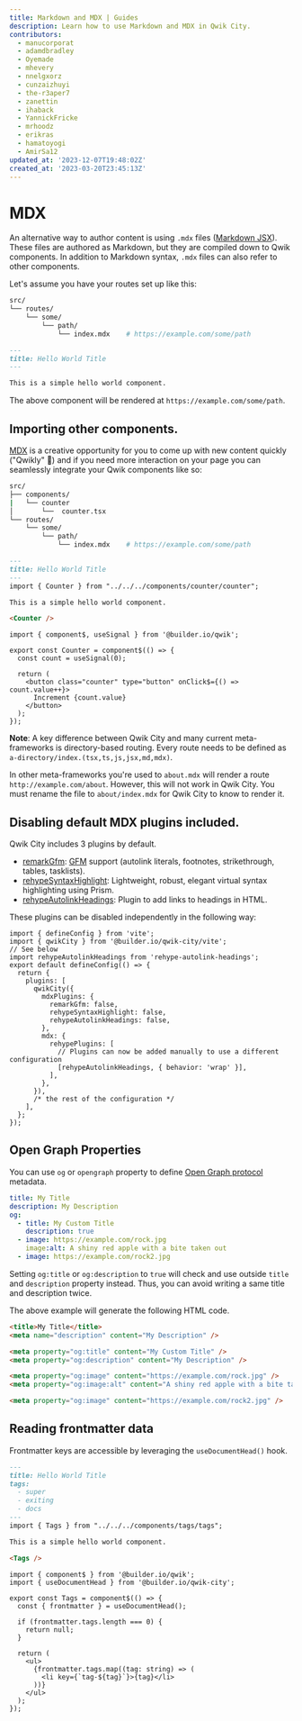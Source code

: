 ```yaml
---
title: Markdown and MDX | Guides
description: Learn how to use Markdown and MDX in Qwik City.
contributors:
  - manucorporat
  - adamdbradley
  - Oyemade
  - mhevery
  - nnelgxorz
  - cunzaizhuyi
  - the-r3aper7
  - zanettin
  - ihaback
  - YannickFricke
  - mrhoodz
  - erikras
  - hamatoyogi
  - AmirSa12
updated_at: '2023-12-07T19:48:02Z'
created_at: '2023-03-20T23:45:13Z'
---
```


# MDX

An alternative way to author content is using `.mdx` files ([Markdown JSX](https://mdxjs.com/)). These files are authored as Markdown, but they are compiled down to Qwik components. In addition to Markdown syntax, `.mdx` files can also refer to other components.

Let's assume you have your routes set up like this:

```bash
src/
└── routes/
    └── some/
        └── path/
            └── index.mdx    # https://example.com/some/path
```

```Markdown title="src/routes/some/path/index.mdx"
---
title: Hello World Title
---

This is a simple hello world component.

```

The above component will be rendered at `https://example.com/some/path`.

## Importing other components.

[MDX](https://mdxjs.com/) is a creative opportunity for you to come up with new content quickly ("Qwikly" 🙂) and if you need more interaction on your page you can seamlessly integrate your Qwik components like so:

```bash
src/
├── components/
|   └── counter
│       └──  counter.tsx
└── routes/
    └── some/
        └── path/
            └── index.mdx    # https://example.com/some/path
```

```Markdown title="src/routes/some/path/index.mdx"
---
title: Hello World Title
---
import { Counter } from "../../../components/counter/counter";

This is a simple hello world component.

<Counter />

```

```tsx title="src/components/counter/counter.tsx"
import { component$, useSignal } from '@builder.io/qwik';

export const Counter = component$(() => {
  const count = useSignal(0);

  return (
    <button class="counter" type="button" onClick$={() => count.value++}>
      Increment {count.value}
    </button>
  );
});
```

**Note**: A key difference between Qwik City and many current meta-frameworks is directory-based routing. Every route needs to be defined as `a-directory/index.(tsx,ts,js,jsx,md,mdx)`.

In other meta-frameworks you're used to `about.mdx` will render a route `http://example.com/about`. However, this will not work in Qwik City. You must rename the file to `about/index.mdx` for Qwik City to know to render it.

## Disabling default MDX plugins included.

Qwik City includes 3 plugins by default.

- [remarkGfm](https://github.com/remarkjs/remark-gfm): [GFM](https://github.github.com/gfm/) support (autolink literals, footnotes, strikethrough, tables, tasklists).
- [rehypeSyntaxHighlight](https://github.com/wooorm/refractor): Lightweight, robust, elegant virtual syntax highlighting using Prism.
- [rehypeAutolinkHeadings](https://github.com/rehypejs/rehype-autolink-headings): Plugin to add links to headings in HTML.

These plugins can be disabled independently in the following way:

```tsx title="vite.config.js"
import { defineConfig } from 'vite';
import { qwikCity } from '@builder.io/qwik-city/vite';
// See below
import rehypeAutolinkHeadings from 'rehype-autolink-headings';
export default defineConfig(() => {
  return {
    plugins: [
      qwikCity({
        mdxPlugins: {
          remarkGfm: false,
          rehypeSyntaxHighlight: false,
          rehypeAutolinkHeadings: false,
        },
        mdx: {
          rehypePlugins: [
            // Plugins can now be added manually to use a different configuration
            [rehypeAutolinkHeadings, { behavior: 'wrap' }],
          ],
        },
      }),
      /* the rest of the configuration */
    ],
  };
});
```

## Open Graph Properties

You can use `og` or `opengraph` property to define [Open Graph protocol](https://ogp.me/) metadata.

```yaml
title: My Title
description: My Description
og:
  - title: My Custom Title
    description: true
  - image: https://example.com/rock.jpg
    image:alt: A shiny red apple with a bite taken out
  - image: https://example.com/rock2.jpg
```

Setting `og:title` or `og:description` to `true` will check and use outside `title` and `description` property instead. Thus, you can avoid writing a same title and description twice.

The above example will generate the following HTML code.

```html
<title>My Title</title>
<meta name="description" content="My Description" />

<meta property="og:title" content="My Custom Title" />
<meta property="og:description" content="My Description" />

<meta property="og:image" content="https://example.com/rock.jpg" />
<meta property="og:image:alt" content="A shiny red apple with a bite taken out" />

<meta property="og:image" content="https://example.com/rock2.jpg" />
```

## Reading frontmatter data
Frontmatter keys are accessible by leveraging the `useDocumentHead()` hook.

```Markdown title="src/routes/some/path/index.mdx"
---
title: Hello World Title
tags:
  - super
  - exiting
  - docs
---
import { Tags } from "../../../components/tags/tags";

This is a simple hello world component.

<Tags />
```

```tsx title="src/components/tags/tags.tsx"
import { component$ } from '@builder.io/qwik';
import { useDocumentHead } from '@builder.io/qwik-city';

export const Tags = component$(() => {
  const { frontmatter } = useDocumentHead();
  
  if (frontmatter.tags.length === 0) {
    return null;
  }
  
  return (
    <ul>
      {frontmatter.tags.map((tag: string) => (
        <li key={`tag-${tag}`}>{tag}</li>
      ))}
    </ul>
  );
});
```
